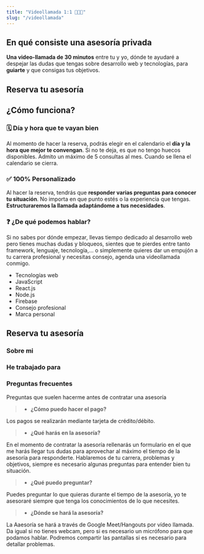 ```yaml
---
title: "Videollamada 1:1 👨🏻‍💻"
slug: "/videollamada"
---
```


## En qué consiste una asesoría privada
**Una video-llamada de 30 minutos** entre tu y yo, dónde te ayudaré a despejar las dudas que tengas sobre desarrollo web y tecnologías, para **guiarte** y que consigas tus objetivos.

## Reserva tu asesoría
<CalendlyEmbed account="carlosazaustre" eventName="videollamada"/>

## ¿Cómo funciona?

### 🗓 Día y hora que te vayan bien
Al momento de hacer la reserva, podrás elegir en el calendario el **día y la hora que mejor te convengan**. Si no te deja, es que no tengo huecos disponibles. Admito un máximo de 5 consultas al mes. Cuando se llena el calendario se cierra.

### ✅ 100% Personalizado
Al hacer la reserva, tendrás que **responder varias preguntas para conocer tu situación**. No importa en que punto estés o la experiencia que tengas. **Estructuraremos la llamada adaptándome a tus necesidades**.

### ❓ ¿De qué podemos hablar?
Si no sabes por dónde empezar, llevas tiempo dedicado al desarrollo web pero tienes muchas dudas y bloqueos, sientes que te pierdes entre tanto framework, lenguaje, tecnología,... o simplemente quieres dar un empujón a tu carrera profesional y necesitas consejo, agenda una videollamada conmigo.

- Tecnologías web
- JavaScript
- React.js
- Node.js
- Firebase
- Consejo profesional
- Marca personal

## Reserva tu asesoría
<CalendlyEmbed account="carlosazaustre" eventName="videollamada"/>

### Sobre mi
<Author showNewsletter={false} />

### He trabajado para
<CompanyLogos />

### Preguntas frecuentes
Preguntas que suelen hacerme antes de contratar una asesoría

>- **¿Cómo puedo hacer el pago?**

Los pagos se realizarán mediante tarjeta de crédito/débito.
>- **¿Qué harás en la asesoría?**

En el momento de contratar la asesoría rellenarás un formulario en el que me harás llegar tus dudas para aprovechar al máximo el tiempo de la asesoría para responderte. Hablaremos de tu carrera, problemas y objetivos, siempre es necesario algunas preguntas para entender bien tu situación.
>- **¿Qué puedo preguntar?**

Puedes preguntar lo que quieras durante el tiempo de la asesoría, yo te asesoraré siempre que tenga los conocimientos de lo que necesites.
>- **¿Dónde se hará la asesoría?**

La Aaesoría se hará a través de Google Meet/Hangouts por vídeo llamada. Da igual si no tienes webcam, pero si es necesario un micrófono para que podamos hablar. Podremos compartir las pantallas si es necesario para detallar problemas.
